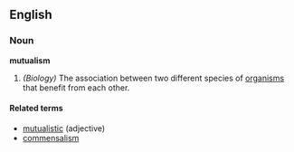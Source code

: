 ==English==

===Noun===
'''mutualism'''
# ''(Biology)'' The association between two different species of [[organism]]s that benefit from each other.

====Related terms====
*[[mutualistic]] (adjective)
*[[commensalism]]